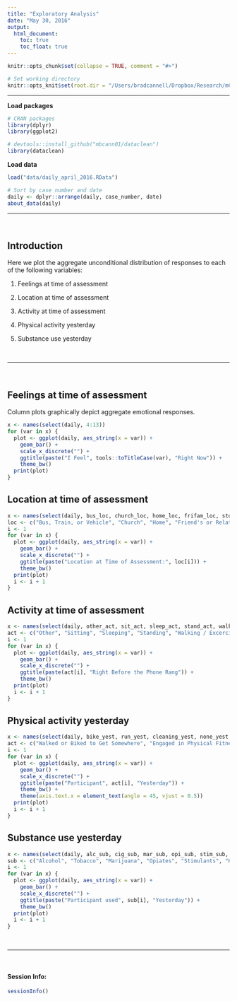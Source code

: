 ```yaml
---
title: "Exploratory Analysis"
date: "May 30, 2016"
output: 
  html_document:
    toc: true
    toc_float: true
---
```


```r
knitr::opts_chunk$set(collapse = TRUE, comment = "#>")

# Set working directory
knitr::opts_knit$set(root.dir = "/Users/bradcannell/Dropbox/Research/mChat")
```

-------------------------------------------------------------------------------

**Load packages**
```r
# CRAN packages
library(dplyr)
library(ggplot2)

# devtools::install_github("mbcann01/dataclean")
library(dataclean)
```

**Load data**  
```r
load("data/daily_april_2016.RData")

# Sort by case number and date
daily <- dplyr::arrange(daily, case_number, date)
about_data(daily)
```

-------------------------------------------------------------------------------   

&nbsp;

## Introduction

Here we plot the aggregate unconditional distribution of responses to each of the following variables:

1. Feelings at time of assessment

2. Location at time of assessment

3. Activity at time of assessment

4. Physical activity yesterday

5. Substance use yesterday

&nbsp;

-------------------------------------------------------------------------------   

&nbsp;

## Feelings at time of assessment 

Column plots graphically depict aggregate emotional responses.

```r
x <- names(select(daily, 4:13))
for (var in x) {
  plot <- ggplot(daily, aes_string(x = var)) +
    geom_bar() +
    scale_x_discrete("") +
    ggtitle(paste("I Feel", tools::toTitleCase(var), "Right Now")) +
    theme_bw()
  print(plot)
}
```

## Location at time of assessment

```r
x <- names(select(daily, bus_loc, church_loc, home_loc, frifam_loc, store_loc, outdoors_loc, other_loc, restaurant_loc, school_loc, work_loc))
loc <- c("Bus, Train, or Vehicle", "Church", "Home", "Friend's or Relative's House", "Store / Mall", "Outdoors", "Other", "Restaurant", "School / Library", "Work")
i <- 1
for (var in x) {
  plot <- ggplot(daily, aes_string(x = var)) +
    geom_bar() +
    scale_x_discrete("") +
    ggtitle(paste("Location at Time of Assessment:", loc[i])) +
    theme_bw()
  print(plot)
  i <- i + 1
}
```

## Activity at time of assessment

```r
x <- names(select(daily, other_act, sit_act, sleep_act, stand_act, walk_act, talk_act, pre_who))
act <- c("Other", "Sitting", "Sleeping", "Standing", "Walking / Excercising", "Talking", "Interacting With Someone")
i <- 1
for (var in x) {
  plot <- ggplot(daily, aes_string(x = var)) +
    geom_bar() +
    scale_x_discrete("") +
    ggtitle(paste(act[i], "Right Before the Phone Rang")) +
    theme_bw()
  print(plot)
  i <- i + 1
}
```

## Physical activity yesterday

```r
x <- names(select(daily, bike_yest, run_yest, cleaning_yest, none_yest, min_walk, min_run, min_act, min_sit))
act <- c("Walked or Biked to Get Somewhere", "Engaged in Physical Fitness", "Engaged in Physical Activity at Work or Home", "Did None of These", "Walked or Biked to Get Somewhere", "Engaged in Physical Fitness", "Engaged in Physical Activity at Work or Home", "Sat")
i <- 1
for (var in x) {
  plot <- ggplot(daily, aes_string(x = var)) +
    geom_bar() +
    scale_x_discrete("") +
    ggtitle(paste("Participant", act[i], "Yesterday")) +
    theme_bw() +
    theme(axis.text.x = element_text(angle = 45, vjust = 0.5))
  print(plot)
  i <- i + 1
}
```

## Substance use yesterday

```r
x <- names(select(daily, alc_sub, cig_sub, mar_sub, opi_sub, stim_sub, herb_sub, other_sub, none_sub))
sub <- c("Alcohol", "Tobacco", "Marijuana", "Opiates", "Stimulants", "Herbal Drugs", "Another drug", "No Substances")
i <- 1
for (var in x) {
  plot <- ggplot(daily, aes_string(x = var)) +
    geom_bar() +
    scale_x_discrete("") +
    ggtitle(paste("Participant used", sub[i], "Yesterday")) +
    theme_bw()
  print(plot)
  i <- i + 1
}
```

&nbsp;

-------------------------------------------------------------------------------   

&nbsp;

#### Session Info:
```r
sessionInfo()
```
